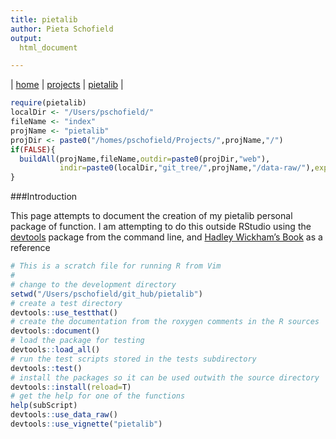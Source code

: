 ```yaml
---
title: pietalib  
author: Pieta Schofield
output:
  html_document

---
```

 | [home](http://www.compbio.dundee.ac.uk/user/pschofield/index.html) | 
[projects](http://www.compbio.dundee.ac.uk/user/pschofield/private/index.html) | 
[pietalib](http://www.compbio.dundee.ac.uk/user/pschofield/Projects/pietalib/index.html) | 

```r
require(pietalib)
localDir <- "/Users/pschofield/"
fileName <- "index"
projName <- "pietalib"
projDir <- paste0("/homes/pschofield/Projects/",projName,"/")
if(FALSE){
  buildAll(projName,fileName,outdir=paste0(projDir,"web"),
           indir=paste0(localDir,"git_tree/",projName,"/data-raw/"),explicit=T)
}
```

###Introduction

This page attempts to document the creation of my pietalib personal package of function.
I am attempting to do this outside RStudio using the [devtools](http://cran.r-project.org/web/packages/devtools/index.html) package from the command line, and [Hadley Wickham's Book](http://r-pkgs.had.co.nz) as a reference

```r
# This is a scratch file for running R from Vim
#
# change to the development directory
setwd("/Users/pschofield/git_hub/pietalib")
# create a test directory
devtools::use_testthat()
# create the documentation from the roxygen comments in the R sources
devtools::document()
# load the package for testing
devtools::load_all()
# run the test scripts stored in the tests subdirectory
devtools::test()
# install the packages so it can be used outwith the source directory
devtools::install(reload=T)
# get the help for one of the functions
help(subScript)
devtools::use_data_raw()
devtools::use_vignette("pietalib")
```

